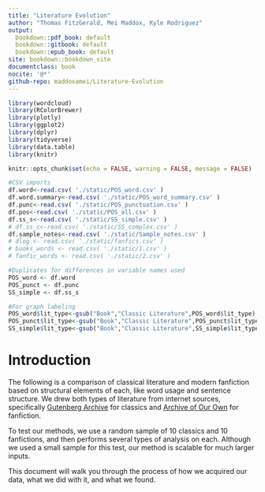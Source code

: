 ```yaml
---
title: "Literature Evolution"
author: "Thomas FitzGerald, Mei Maddox, Kyle Rodriguez"
output:
  bookdown::pdf_book: default
  bookdown::gitbook: default
  bookdown::epub_book: default
site: bookdown::bookdown_site
documentclass: book
nocite: '@*'
github-repo: maddoxamei/Literature-Evolution
---
```


```r
library(wordcloud)
library(RColorBrewer)
library(plotly)
library(ggplot2)
library(dplyr)
library(tidyverse)
library(data.table)
library(knitr)

knitr::opts_chunk$set(echo = FALSE, warning = FALSE, message = FALSE)

#CSV imports
df.word<-read.csv( './static/POS_word.csv' )
df.word.summary<-read.csv( './static/POS_word_summary.csv' )
df.punc<-read.csv( './static/POS_punctuation.csv' )
df.pos<-read.csv( './static/POS_all.csv' )
df.ss_s<-read.csv( './static/SS_simple.csv' )
# df.ss_c<-read.csv( './static/SS_complex.csv' )
df.sample_notes<-read.csv( './static/Sample_notes.csv' )
# dlog <- read.csv( './static/fanfics.csv' )
# books_words <- read.csv( './static/1.csv' )
# fanfic_words <- read.csv( './static/2.csv' )

#Duplicates for differences in variable names used
POS_word <- df.word
POS_punct <- df.punc
SS_simple <- df.ss_s

#For graph labeling
POS_word$lit_type<-gsub("Book","Classic Literature",POS_word$lit_type)
POS_punct$lit_type<-gsub("Book","Classic Literature",POS_punct$lit_type)
SS_simple$lit_type<-gsub("Book","Classic Literature",SS_simple$lit_type)
```

# Introduction
The following is a comparison of classical literature and modern fanfiction based on structural elements of each, like word usage and sentence structure.  We drew both types of literature from internet sources, specifically [Gutenberg Archive](https://www.gutenberg.org/) for classics and [Archive of Our Own](https://archiveofourown.org/) for fanfiction.  

To test our methods, we use a random sample of 10 classics and 10 fanfictions, and then performs several types of analysis on each.  Although we used a small sample for this test, our method is scalable for much larger inputs.

This document will walk you through the process of how we acquired our data, what we did with it, and what we found.  